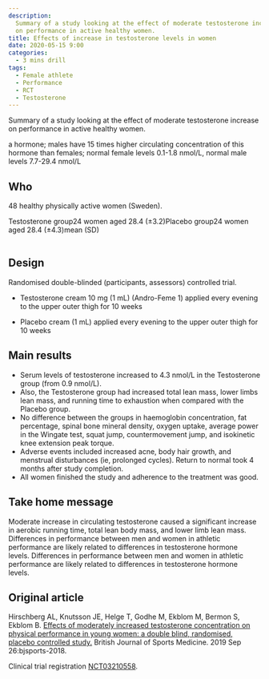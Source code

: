 ```yaml
---
description:
  Summary of a study looking at the effect of moderate testosterone increase
  on performance in active healthy women.
title: Effects of increase in testosterone levels in women
date: 2020-05-15 9:00
categories:
  - 3 mins drill
tags:
  - Female athlete
  - Performance
  - RCT
  - Testosterone
---
```


Summary of a study looking at the effect of moderate testosterone increase
on performance in active healthy women.

<Info topic="Testosterone">
  a hormone; males have 15 times higher circulating concentration of this
  hormone than females; normal female levels 0.1-1.8 nmol/L, normal male levels
  7.7-29.4 nmol/L
</Info>

## Who

48 healthy physically active women (Sweden).

<Table>
  <Cell header>Testosterone group</Cell>
  <Cell>24 women aged 28.4 (&plusmn;3.2)</Cell>
  <Cell header>Placebo group</Cell>
  <Cell>24 women aged 28.4 (&plusmn;4.3)</Cell>
  <Cell footer>mean (SD)</Cell>
</Table>

## Design

Randomised double-blinded (participants, assessors) controlled trial.

<Study>
  <Group label="Testosterone group">
    <ul>
      <li>
        Testosterone cream 10 mg (1 mL) (Andro-Feme 1) applied every evening to
        the upper outer thigh for 10 weeks
      </li>
    </ul>
  </Group>
  <Group label="Placebo group">
    <ul>
      <li>
        Placebo cream (1 mL) applied every evening to the upper outer thigh for
        10 weeks
      </li>
    </ul>
  </Group>
</Study>

## Main results

- Serum levels of testosterone increased to 4.3 nmol/L in the Testosterone group (from 0.9 nmol/L).
- Also, the Testosterone group had increased total lean mass, lower limbs lean mass, and running time to exhaustion when compared with the Placebo group.
- No difference between the groups in haemoglobin concentration, fat percentage, spinal bone mineral density, oxygen uptake, average power in the Wingate test, squat jump, countermovement jump, and isokinetic knee extension peak torque.
- Adverse events included increased acne, body hair growth, and menstrual disturbances (ie, prolonged cycles). Return to normal took 4 months after study completion.
- All women finished the study and adherence to the treatment was good.

## Take home message

<Summary>
  <ForWho label="For a clinician">
    Moderate increase in circulating testosterone caused a significant increase
    in aerobic running time, total lean body mass, and lower limb lean mass.
  </ForWho>
  <ForWho label="For a parent">
    Differences in performance between men and women in athletic performance are
    likely related to differences in testosterone hormone levels.
  </ForWho>
  <ForWho label="For an athlete">
    Differences in performance between men and women in athletic performance are
    likely related to differences in testosterone hormone levels.
  </ForWho>
</Summary>

## Original article

Hirschberg AL, Knutsson JE, Helge T, Godhe M, Ekblom M, Bermon S, Ekblom B. [Effects of moderately increased testosterone concentration on physical performance in young women: a double blind, randomised, placebo controlled study.](https://bjsm.bmj.com/content/early/2019/09/26/bjsports-2018-100525) British Journal of Sports Medicine. 2019 Sep 26:bjsports-2018.

Clinical trial registration [NCT03210558](https://clinicaltrials.gov/ct2/show/NCT03210558?term=NCT03210558&draw=2&rank=1).
